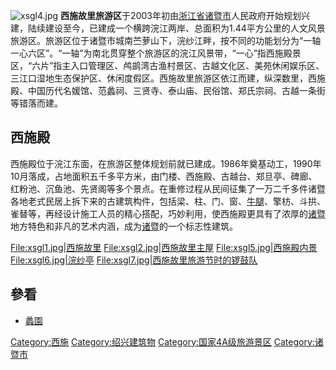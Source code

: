 {{coord|29|42|06.14|N|120|14|00.64|E|type:landmark|display=title}}
[[File:xsgl4.jpg|thumb]]
'''西施故里旅游区'''于2003年初由[[浙江省|浙江省]][[诸暨市|诸暨市]]人民政府开始规划兴建，陆续建设至今，已建成一个横跨浣江两岸、总面积为1.44平方公里的人文风景旅游区。旅游区位于诸暨市城南苎萝山下，浣纱江畔，按不同的功能划分为“一轴一心六区”。“一轴”为南北贯穿整个旅游区的浣江风景带，“一心”指西施殿景区，“六片”指主入口管理区、鸬鹚湾古渔村景区、古越文化区、美苑休闲娱乐区、三江口湿地生态保护区、休闲度假区。西施故里旅游区依江而建，纵深数里，西施殿、中国历代名媛馆、范蠡祠、三贤寺、泰山庙、民俗馆、郑氏宗祠、古越一条街等错落而建。

==西施殿==
西施殿位于浣江东面，在旅游区整体规划前就已建成。1986年奠基动工，1990年10月落成，占地面积五千多平方米，由门楼、西施殿、古越台、郑旦亭、碑廊、红粉池、沉鱼池、先贤阁等多个景点。在重修过程从民间征集了一万二千多件诸暨各地老式民居上拆下来的古建筑构件，包括梁、柱、门、窗、[[牛腿|牛腿]]、擎枋、斗拱、雀替等，再经设计施工人员的精心搭配，巧妙利用，使西施殿更具有了浓厚的[[诸暨|诸暨]]地方特色和非凡的艺术内涵，成为[[诸暨|诸暨]]的一个标志性建筑。


<gallery>
File:xsgl1.jpg|西施故里
File:xsgl2.jpg|西施故里主屋
File:xsgl5.jpg|西施殿内景
File:xsgl6.jpg|浣纱亭
File:xsgl7.jpg|西施故里旅游节时的锣鼓队
</gallery>

==參看==
*[[蠡園|蠡園]]

[[Category:西施|Category:西施]]
[[Category:绍兴建筑物|Category:绍兴建筑物]]
[[Category:国家4A级旅游景区|Category:国家4A级旅游景区]]
[[Category:诸暨市|Category:诸暨市]]